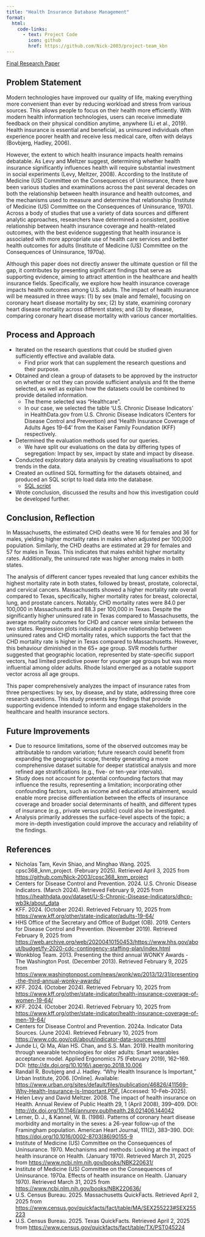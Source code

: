 ```yaml
---
title: "Health Insurance Database Management"
format:
  html:
    code-links:
      - text: Project Code
        icon: github
        href: https://github.com/Nick-2003/project-team_kbn
---
```


[Final Research Paper](../assets/documents/CPSC%20368%20Research%20Paper%20(KNM%20Neighbours).pdf)

## Problem Statement

Modern technologies have improved our quality of life, making everything more convenient than ever by reducing workload and stress from various sources. This allows people to focus on their health more efficiently. With modern health information technologies, users can receive immediate feedback on their physical condition anytime, anywhere (Li et al., 2019). Health insurance is essential and beneficial, as uninsured individuals often experience poorer health and receive less medical care, often with delays (Bovbjerg, Hadley, 2006). 

However, the extent to which health insurance impacts health remains debatable. As Levy and Meltzer suggest, determining whether health insurance significantly influences health will require substantial investment in social experiments (Levy, Meltzer, 2008). According to the Institute of Medicine (US) Committee on the Consequences of Uninsurance, there have been various studies and examinations across the past several decades on both the relationship between health insurance and health outcomes, and the mechanisms used to measure and determine that relationship (Institute of Medicine (US) Committee on the Consequences of Uninsurance, 1970). Across a body of studies that use a variety of data sources and different analytic approaches, researchers have determined a consistent, positive relationship between health insurance coverage and health-related outcomes, with the best evidence suggesting that health insurance is associated with more appropriate use of health care services and better health outcomes for adults (Institute of Medicine (US) Committee on the Consequences of Uninsurance, 1970a).

Although this paper does not directly answer the ultimate question or fill the gap, it contributes by presenting significant findings that serve as supporting evidence, aiming to attract attention in the healthcare and health insurance fields. Specifically, we explore how health insurance coverage impacts health outcomes among U.S. adults. The impact of health insurance will be measured in three ways: (1) by sex (male and female), focusing on coronary heart disease mortality by sex; (2) by state, examining coronary heart disease mortality across different states; and (3) by disease, comparing coronary heart disease mortality with various cancer mortalities. 

## Process and Approach

- Iterated on the research questions that could be studied given sufficiently effective and available data.
  - Find prior work that can supplement the research questions and their purpose.
- Obtained and clean a group of datasets to be approved by the instructor on whether or not they can provide sufficient analysis and fit the theme selected, as well as explain how the datasets could be combined to provide detailed information.
  - The theme selected was "Healthcare".
  - In our case, we selected the table 'U.S. Chronic Disease Indicators' in HealthData.gov from U.S. Chronic Disease Indicators (Centers for Disease Control and Prevention) and 'Health Insurance Coverage of Adults Ages 19-64' from the Kaiser Family Foundation (KFF) respectively.
- Determined the evaluation methods used for our queries.
  - We have split our evaluations on the data by differing types of segregation: Impact by sex, impact by state and impact by disease.
- Conducted exploratory data analysis by creating visualisations to spot trends in the data.
- Created an outlined SQL formatting for the datasets obtained, and produced an SQL script to load data into the database.
  - [SQL script](https://github.com/Nick-2003/cpsc368_knm_project/blob/main/cpsc_368_project_knm_sql_to_view.ipynb)
- Wrote conclusion, discussed the results and how this investigation could be developed further.

## Conclusion, Reflection

In Massachusetts, the estimated CHD deaths were 16 for females and 36 for males, yielding higher mortality rates in males when adjusted per 100,000 population. Similarly, the CHD deaths are estimated at 29 for females and 57 for males in Texas. This indicates that males exhibit higher mortality rates. Additionally, the uninsured rate was higher among males in both states. 

The analysis of different cancer types revealed that lung cancer exhibits the highest mortality rate in both states, followed by breast, prostate, colorectal, and cervical cancers. Massachusetts showed a higher mortality rate overall compared to Texas, specifically, higher mortality rates for breast, colorectal, lung, and prostate cancers. Notably, CHD mortality rates were 84.0 per 100,000 in Massachusetts and 88.3 per 100,000 in Texas. Despite the significantly higher uninsured rate in Texas compared to Massachusetts, the average mortality outcomes for CHD and cancer were similar between the two states. Regression plots indicated a positive relationship between uninsured rates and CHD mortality rates, which supports the fact that the CHD mortality rate is higher in Texas compared to Massachusetts. However, this behaviour diminished in the 65+ age group. SVR models further suggested that geographic location, represented by state-specific support vectors, had limited predictive power for younger age groups but was more influential among older adults. Rhode Island emerged as a notable support vector across all age groups. 

This paper comprehensively analyzes the impact of insurance rates from three perspectives: by sex, by disease, and by state, addressing three core research questions. This study presents key findings that provide supporting evidence intended to inform and engage stakeholders in the healthcare and health insurance sectors. 

## Future Improvements

- Due to resource limitations, some of the observed outcomes may be attributable to random variation; future research could benefit from expanding the geographic scope, thereby generating a more comprehensive dataset suitable for deeper statistical analysis and more refined age stratifications (e.g., five- or ten-year intervals).
- Study does not account for potential confounding factors that may influence the results, representing a limitation; incorporating other confounding factors, such as income and educational attainment, would enable more precise differentiation between the effects of insurance coverage and broader social determinants of health, and different types of insurance (e.g., private versus public) could also be investigated. 
- Analysis primarily addresses the surface-level aspects of the topic; a more in-depth investigation could improve the accuracy and reliability of the findings. 

## References
- Nicholas Tam, Kevin Shiao, and Minghao Wang. 2025. cpsc368_knm_project. (February 2025). Retrieved April 3, 2025 from <https://github.com/Nick-2003/cpsc368_knm_project>
- Centers for Disease Control and Prevention. 2024. U.S. Chronic Disease Indicators. (March 2024). Retrieved February 9, 2025 from <https://healthdata.gov/dataset/U-S-Chronic-Disease-Indicators/dhcp-wb3k/about_data>
- KFF. 2024. (October 2024). Retrieved February 10, 2025 from <https://www.kff.org/other/state-indicator/adults-19-64/>
- HHS Office of the Secretary and Office of Budget (OB). 2019. Centers for Disease Control and Prevention. (November 2019). Retrieved February 9, 2025 from <https://web.archive.org/web/20200410150453/https://www.hhs.gov/about/budget/fy-2020-cdc-contingency-staffing-plan/index.html>
- Wonkblog Team. 2013. Presenting the third annual WONKY Awards - The Washington Post. (December 2013). Retrieved February 9, 2025 from <https://www.washingtonpost.com/news/wonk/wp/2013/12/31/presenting-the-third-annual-wonky-awards/>
- KFF. 2024. (October 2024). Retrieved February 10, 2025 from <https://www.kff.org/other/state-indicator/health-insurance-coverage-of-women-19-64/>
- KFF. 2024. (October 2024). Retrieved February 10, 2025 from <https://www.kff.org/other/state-indicator/health-insurance-coverage-of-men-19-64/>
- Centers for Disease Control and Prevention. 2024a. Indicator Data Sources. (June 2024). Retrieved February 10, 2025 from <https://www.cdc.gov/cdi/about/indicator-data-sources.html>
- Junde Li, Qi Ma, Alan HS. Chan, and S.S. Man. 2019. Health monitoring through wearable technologies for older adults: Smart wearables acceptance model. Applied Ergonomics 75 (February 2019), 162–169. DOI: <http://dx.doi.org/10.1016/j.apergo.2018.10.006>
- Randall R. Bovbjerg and J. Hadley. “Why Health Insurance Is Important,” Urban Institute, 2006. [Online]. Available: <https://www.urban.org/sites/default/files/publication/46826/411569-Why-Health-Insurance-Is-Important.PDF.> [Accessed: 10-Feb-2025].
- Helen Levy and David Meltzer. 2008. The impact of health insurance on Health. Annual Review of Public Health 29, 1 (April 2008), 399–409. DOI: <http://dx.doi.org/10.1146/annurev.publhealth.28.021406.144042>
- Lerner, D. J., & Kannel, W. B. (1986). Patterns of coronary heart disease morbidity and mortality in the sexes: a 26-year follow-up of the Framingham population. American Heart Journal, 111(2), 383–390. DOI: <https://doi.org/10.1016/0002-8703(86)90155-9>
- Institute of Medicine (US) Committee on the Consequences of Uninsurance. 1970. Mechanisms and methods: Looking at the impact of health insurance on Health. (January 1970). Retrieved March 31, 2025 from <https://www.ncbi.nlm.nih.gov/books/NBK220631/>
- Institute of Medicine (US) Committee on the Consequences of Uninsurance. 1970a. Effects of health insurance on Health. (January 1970). Retrieved March 31, 2025 from <https://www.ncbi.nlm.nih.gov/books/NBK220636/>
- U.S. Census Bureau. 2025. Massachusetts QuickFacts. Retrieved April 2, 2025 from <https://www.census.gov/quickfacts/fact/table/MA/SEX255223#SEX255223>
- U.S. Census Bureau. 2025. Texas QuickFacts. Retrieved April 2, 2025 from <https://www.census.gov/quickfacts/fact/table/TX/PST045224>